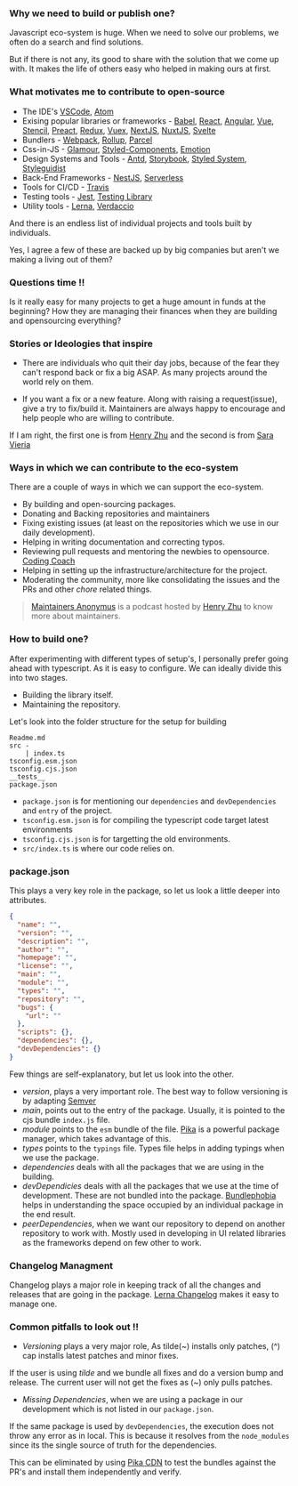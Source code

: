 ### Why we need to build or publish one?

Javascript eco-system is huge. When we need to solve our problems, we often do a search and find solutions.

But if there is not any, its good to share with the solution that we come up with. It makes the life of others easy who helped in making ours at first.

### What motivates me to contribute to open-source

- The IDE's [VSCode](https://github.com/microsoft/vscode), [Atom](https://github.com/atom/atom)
- Exising popular libraries or frameworks - [Babel](https://github.com/babel/babel), [React](https://github.com/facebook/react), [Angular](https://github.com/angular/angular), [Vue](https://github.com/vuejs/vue), [Stencil](https://github.com/ionic-team/stencil), [Preact](https://github.com/preactjs/preact), [Redux](https://github.com/reduxjs/redux/blob/master/LICENSE.md), [Vuex](https://github.com/vuejs/vuex), [NextJS](https://github.com/zeit/next.js/), [NuxtJS](https://github.com/nuxt/nuxt.js/blob/dev/LICENSE), [Svelte](https://github.com/sveltejs/svelte/blob/master/LICENSE)
- Bundlers - [Webpack](https://github.com/webpack/webpack/blob/master/LICENSE), [Rollup](https://github.com/rollup/rollup/blob/master/LICENSE.md), [Parcel](https://github.com/parcel-bundler/parcel/blob/master/LICENSE)
- Css-in-JS - [Glamour](https://github.com/threepointone/glamor/blob/master/LICENSE), [Styled-Components](https://github.com/styled-components/styled-components/blob/master/LICENSE), [Emotion](https://github.com/emotion-js/emotion/blob/master/LICENSE)
- Design Systems and Tools - [Antd](https://github.com/ant-design/ant-design/blob/master/LICENSE), [Storybook](https://github.com/storybookjs/storybook/), [Styled System](https://github.com/styled-system/styled-system), [Styleguidist](https://github.com/styleguidist/react-styleguidist)
- Back-End Frameworks - [NestJS](https://github.com/nestjs/nest/blob/master/LICENSE), [Serverless](https://github.com/serverless/serverless/blob/master/LICENSE.txt)
- Tools for CI/CD - [Travis](https://travis-ci.org/)
- Testing tools - [Jest](https://github.com/facebook/jest), [Testing Library](https://github.com/testing-library/react-testing-library)
- Utility tools - [Lerna](https://github.com/lerna/lerna), [Verdaccio](https://github.com/verdaccio/verdaccio)

And there is an endless list of individual projects and tools built by individuals.

Yes, I agree a few of these are backed up by big companies but aren't we making a living out of them?

### Questions time !!

Is it really easy for many projects to get a huge amount in funds at the beginning? How they are managing their finances when they are building and opensourcing everything?

### Stories or Ideologies that inspire

- There are individuals who quit their day jobs, because of the fear they can't respond back or fix a big ASAP. As many projects around the world rely on them.

- If you want a fix or a new feature. Along with raising a request(issue), give a try to fix/build it. Maintainers are always happy to encourage and help people who are willing to contribute.

If I am right, the first one is from [Henry Zhu](https://twitter.com/left_pad) and the second is from [Sara Vieria](https://twitter.com/nikkitaftw)

### Ways in which we can contribute to the eco-system

There are a couple of ways in which we can support the eco-system.

- By building and open-sourcing packages.
- Donating and Backing repositories and maintainers
- Fixing existing issues (at least on the repositories which we use in our daily development).
- Helping in writing documentation and correcting typos.
- Reviewing pull requests and mentoring the newbies to opensource. [Coding Coach](https://codingcoach.io/)
- Helping in setting up the infrastructure/architecture for the project.
- Moderating the community, more like consolidating the issues and the PRs and other _chore_ related things.

> [Maintainers Anonymus](https://maintainersanonymous.com/) is a podcast hosted by [Henry Zhu](https://twitter.com/left_pad) to know more about maintainers.

### How to build one?

After experimenting with different types of setup's, I personally prefer going ahead with typescript. As it is easy to configure. We can ideally divide this into two stages.

- Building the library itself.
- Maintaining the repository.

Let's look into the folder structure for the setup for building

```
Readme.md
src -
	| index.ts
tsconfig.esm.json
tsconfig.cjs.json
__tests__
package.json
```

- `package.json` is for mentioning our `dependencies` and `devDependencies` and `entry` of the project.
- `tsconfig.esm.json` is for compiling the typescript code target latest environments
- `tsconfig.cjs.json` is for targetting the old environments.
- `src/index.ts` is where our code relies on.

### package.json

This plays a very key role in the package, so let us look a little deeper into attributes.

```json
{
  "name": "",
  "version": "",
  "description": "",
  "author": "",
  "homepage": "",
  "license": "",
  "main": "",
  "module": "",
  "types": "",
  "repository": "",
  "bugs": {
    "url": ""
  },
  "scripts": {},
  "dependencies": {},
  "devDependencies": {}
}
```

Few things are self-explanatory, but let us look into the other.

- _version_, plays a very important role. The best way to follow versioning is by adapting [Semver](https://semver.org/)
- _main_, points out to the entry of the package. Usually, it is pointed to the cjs bundle `index.js` file.
- _module_ points to the `esm` bundle of the file. [Pika](https://www.pika.dev/) is a powerful package manager, which takes advantage of this.
- _types_ points to the `typings` file. Types file helps in adding typings when we use the package.
- _dependencies_ deals with all the packages that we are using in the building.
- _devDependicies_ deals with all the packages that we use at the time of development. These are not bundled into the package. [Bundlephobia](https://bundlephobia.com/) helps in understanding the space occupied by an individual package in the end result.
- _peerDependencies_, when we want our repository to depend on another repository to work with. Mostly used in developing in UI related libraries as the frameworks depend on few other to work.

### Changelog Managment

Changelog plays a major role in keeping track of all the changes and releases that are going in the package.
[Lerna Changelog](https://github.com/lerna/lerna-changelog) makes it easy to manage one.

### Common pitfalls to look out !!

- _Versioning_ plays a very major role, As tilde(~) installs only patches, (^) cap installs latest patches and minor fixes.

If the user is using _tilde_ and we bundle all fixes and do a version bump and release. The current user will not get the fixes as (~) only pulls patches.

- _Missing Dependencies_, when we are using a package in our development which is not listed in our `package.json`.

If the same package is used by `devDependencies`, the execution does not throw any error as in local. This is because it resolves from the `node_modules` since its the single source of truth for the dependencies.

This can be eliminated by using [Pika CDN](https://www.pika.dev/cdn) to test the bundles against the PR's and install them independently and verify.
